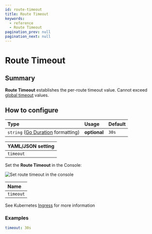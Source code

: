 ```yaml
---
id: route-timeout
title: Route Timeout
keywords:
  - reference
  - Route Timeout
pagination_prev: null
pagination_next: null
---
```



# Route Timeout

## Summary

**Route Timeout** establishes the per-route timeout value. Cannot exceed [global timeout](/docs/reference/global-timeouts) values.

## How to configure

| **Type** | **Usage** | **Default** |
| :-- | :-- | :-- |
| `string` ([Go Duration](https://golang.org/pkg/time/#Duration.String) formatting) | **optional** | `30s` |

<Tabs>
<TabItem value="Core" label="Core">

| **YAML**/**JSON** setting |
| :------------------------ |
| `timeout`                 |

</TabItem>
<TabItem value="Enterprise" label="Enterprise">

Set the **Route Timeout** in the Console:

![Set route timeout in the console](../img/routes/timeouts/idle-and-route-timeouts.png)

</TabItem>
<TabItem value="Kubernetes" label="Kubernetes">

| **Name**  |
| :-------- |
| `timeout` |

See Kubernetes [Ingress](/docs/deploy/k8s/ingress#annotations) for more information

</TabItem>
</Tabs>

### Examples

```yaml
timeout: 30s
```
